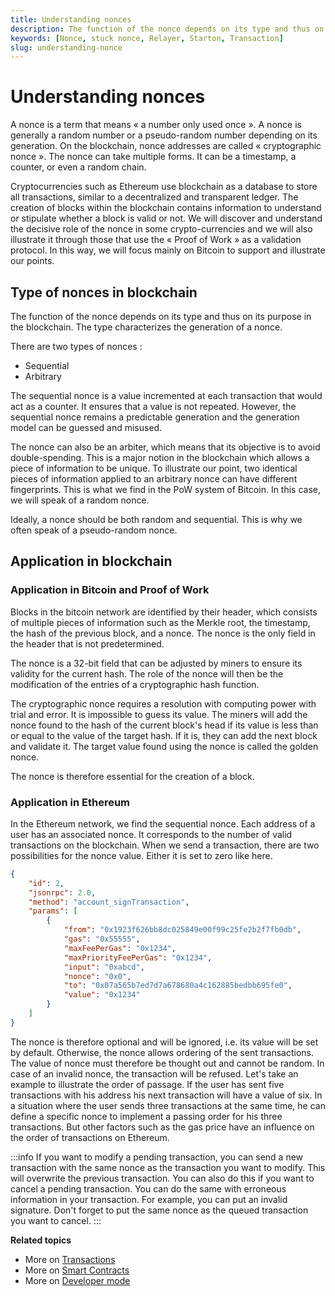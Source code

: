 ```yaml
---
title: Understanding nonces
description: The function of the nonce depends on its type and thus on its purpose in the blockchain. The type characterizes the generation of a nonce.
keywords: [Nonce, stuck nonce, Relayer, Starton, Transaction]
slug: understanding-nonce
---
```


# Understanding nonces

A nonce is a term that means « a number only used once ». A nonce is generally a random number or a pseudo-random number depending on its generation.
On the blockchain, nonce addresses are called « cryptographic nonce ». The nonce can take multiple forms. It can be a timestamp, a counter, or even a random chain.

Cryptocurrencies such as Ethereum use blockchain as a database to store all transactions, similar to a decentralized and transparent ledger. The creation of blocks within the blockchain contains information to understand or stipulate whether a block is valid or not. We will discover and understand the decisive role of the nonce in some crypto-currencies and we will also illustrate it through those that use the « Proof of Work » as a validation protocol. In this way, we will focus mainly on Bitcoin to support and illustrate our points.

## Type of nonces in blockchain

The function of the nonce depends on its type and thus on its purpose in the blockchain. The type characterizes the generation of a nonce.

There are two types of nonces :

-   Sequential
-   Arbitrary

The sequential nonce is a value incremented at each transaction that would act as a counter. It ensures that a value is not repeated. However, the sequential nonce remains a predictable
generation and the generation model can be guessed and misused.

The nonce can also be an arbiter, which means that its objective is to avoid double-spending. This is a major notion in the blockchain which allows a piece of information to be unique. To illustrate our point, two identical pieces of information applied to an arbitrary nonce can have different fingerprints. This is what we find in the PoW system of Bitcoin. In this case, we will speak of a random nonce.

Ideally, a nonce should be both random and sequential. This is why we often speak of a pseudo-random nonce.

## Application in blockchain

### Application in Bitcoin and Proof of Work

Blocks in the bitcoin network are identified by their header, which consists of multiple pieces of information such as the Merkle root, the timestamp, the hash of the previous block, and a nonce.
The nonce is the only field in the header that is not predetermined.

The nonce is a 32-bit field that can be adjusted by miners to ensure its validity for the current hash. The role of the nonce will then be the modification of the entries of a cryptographic hash function.

The cryptographic nonce requires a resolution with computing power with trial and error. It is impossible to guess its value. The miners will add the nonce found to the hash of the current block's head if its value is less than or equal to the value of the target hash. If it is, they can add the next block and validate it. The target value found using the nonce is called the golden nonce.

The nonce is therefore essential for the creation of a block.

### Application in Ethereum

In the Ethereum network, we find the sequential nonce.
Each address of a user has an associated nonce.
It corresponds to the number of valid transactions on the blockchain.
When we send a transaction, there are two possibilities for the nonce value. Either it is set to zero like here.

```json
{
	"id": 2,
	"jsonrpc": 2.0,
	"method": "account_signTransaction",
	"params": [
		{
			"from": "0x1923f626bb8dc025849e00f99c25fe2b2f7fb0db",
			"gas": "0x55555",
			"maxFeePerGas": "0x1234",
			"maxPriorityFeePerGas": "0x1234",
			"input": "0xabcd",
			"nonce": "0x0",
			"to": "0x07a565b7ed7d7a678680a4c162885bedbb695fe0",
			"value": "0x1234"
		}
	]
}
```

The nonce is therefore optional and will be ignored, i.e. its value will be set by default.
Otherwise, the nonce allows ordering of the sent transactions. The value of nonce must
therefore be thought out and cannot be random. In case of an invalid nonce, the transaction will be refused.
Let's take an example to illustrate the order of passage.
If the user has sent five transactions with his address his next transaction will have a value of six.
In a situation where the user sends three transactions at the same time, he can define a specific nonce to implement a passing order for his three transactions.
But other factors such as the gas price have an influence on the order of transactions on Ethereum.

:::info
If you want to modify a pending transaction, you can send a new transaction with the same nonce as the transaction you want to modify. This will overwrite the previous transaction.
You can also do this if you want to cancel a pending transaction. You can do the same with erroneous information in your transaction. For example, you can put an invalid signature. Don't forget to put the same nonce as the queued transaction you want to cancel.
:::

**Related topics**

-   More on [Transactions](/docs/transactions/state-and-status)
-   More on [Smart Contracts](/docs/smart-contract/understanding-smart-contracts)
-   More on [Developer mode](/docs/developer/discovering-coding-interface)
